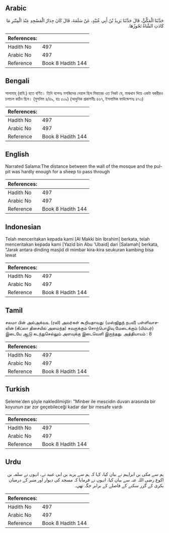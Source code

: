 ## Arabic


<div dir="rtl" lang="ar" style={{fontSize:'larger',backgroundColor:'#f8f9fa',padding:20}}>
حَدَّثَنَا الْمَكِّيُّ، قَالَ حَدَّثَنَا يَزِيدُ بْنُ أَبِي عُبَيْدٍ، عَنْ سَلَمَةَ، قَالَ كَانَ جِدَارُ الْمَسْجِدِ عِنْدَ الْمِنْبَرِ مَا كَادَتِ الشَّاةُ تَجُوزُهَا‏.‏
</div>
<div style={{backgroundColor:'#f8f9fa',padding:20, marginBottom: 10}}><table> <thead> <tr> <th>References:</th> <th></th> </tr> </thead> <tbody><tr><td>Hadith No</td><td>497</td></tr><tr><td>Arabic No</td><td>497</td></tr><tr><td>Reference</td><td>Book 8 Hadith 144</td></tr></tbody></table></div>

## Bengali


<div dir="ltr" lang="bn" style={{fontSize:'larger',backgroundColor:'#f8f9fa',padding:20}}>
সালামাহ্ (রাযি.) হতে বর্ণিত। তিনি বলেনঃ মসজিদের দেয়াল ছিল মিম্বারের এত নিকট যে, মাঝখান দিয়ে একটা বকরীরও চলাচল কঠিন ছিল। (মুসলিম ৪/৪৯, হাঃ ৫০৯) (আধুনিক প্রকাশনীঃ ৪৬৭, ইসলামিক ফাউন্ডেশনঃ ৪৭৩)
</div>
<div style={{backgroundColor:'#f8f9fa',padding:20, marginBottom: 10}}><table> <thead> <tr> <th>References:</th> <th></th> </tr> </thead> <tbody><tr><td>Hadith No</td><td>497</td></tr><tr><td>Arabic No</td><td>497</td></tr><tr><td>Reference</td><td>Book 8 Hadith 144</td></tr></tbody></table></div>

## English


<div dir="ltr" lang="en" style={{fontSize:'larger',backgroundColor:'#f8f9fa',padding:20}}>
Narrated Salama:The distance between the wall of the mosque and the pulpit was hardly enough for a sheep to pass through
</div>
<div style={{backgroundColor:'#f8f9fa',padding:20, marginBottom: 10}}><table> <thead> <tr> <th>References:</th> <th></th> </tr> </thead> <tbody><tr><td>Hadith No</td><td>497</td></tr><tr><td>Arabic No</td><td>497</td></tr><tr><td>Reference</td><td>Book 8 Hadith 144</td></tr></tbody></table></div>

## Indonesian


<div dir="ltr" lang="id" style={{fontSize:'larger',backgroundColor:'#f8f9fa',padding:20}}>
Telah menceritakan kepada kami [Al Makki bin Ibrahim] berkata, telah menceritakan kepada kami [Yazid bin Abu 'Ubaid] dari [Salamah] berkata, "Jarak antara dinding masjid di mimbar kira-kira seukuran kambing bisa lewat
</div>
<div style={{backgroundColor:'#f8f9fa',padding:20, marginBottom: 10}}><table> <thead> <tr> <th>References:</th> <th></th> </tr> </thead> <tbody><tr><td>Hadith No</td><td>497</td></tr><tr><td>Arabic No</td><td>497</td></tr><tr><td>Reference</td><td>Book 8 Hadith 144</td></tr></tbody></table></div>

## Tamil


<div dir="ltr" lang="ta" style={{fontSize:'larger',backgroundColor:'#f8f9fa',padding:20}}>
சலமா பின் அல்அக்வஉ (ரலி) அவர்கள் கூறியதாவது: (மஸ்ஜிதுந் நபவீ) பள்ளிவாசலின் (கிப்லா திசையில் அமைந்த) சுவருக்கும் சொற்பொழிவு மேடைக்கும் (மிம்பர்) இடையே ஆடு கடந்துசெல்லும் அளவுக்கு இடைவெளி இருந்தது. அத்தியாயம் : 8
</div>
<div style={{backgroundColor:'#f8f9fa',padding:20, marginBottom: 10}}><table> <thead> <tr> <th>References:</th> <th></th> </tr> </thead> <tbody><tr><td>Hadith No</td><td>497</td></tr><tr><td>Arabic No</td><td>497</td></tr><tr><td>Reference</td><td>Book 8 Hadith 144</td></tr></tbody></table></div>

## Turkish


<div dir="ltr" lang="tr" style={{fontSize:'larger',backgroundColor:'#f8f9fa',padding:20}}>
Seleme'den şöyle nakledilmiştir: "Minber ile mescidin duvarı arasında bir koyunun zar zor geçebileceği kadar dar bir mesafe vardı
</div>
<div style={{backgroundColor:'#f8f9fa',padding:20, marginBottom: 10}}><table> <thead> <tr> <th>References:</th> <th></th> </tr> </thead> <tbody><tr><td>Hadith No</td><td>497</td></tr><tr><td>Arabic No</td><td>497</td></tr><tr><td>Reference</td><td>Book 8 Hadith 144</td></tr></tbody></table></div>

## Urdu


<div dir="rtl" lang="ur" style={{fontSize:'larger',backgroundColor:'#f8f9fa',padding:20}}>
ہم سے مکی بن ابراہیم نے بیان کیا، کہا کہ ہم سے یزید بن ابی عبید نے، انہوں نے سلمہ بن اکوع رضی اللہ عنہ سے بیان کیا، انہوں نے فرمایا کہ مسجد کی دیوار اور منبر کے درمیان بکری کے گزر سکنے کے فاصلے کے برابر جگہ تھی۔
</div>
<div style={{backgroundColor:'#f8f9fa',padding:20, marginBottom: 10}}><table> <thead> <tr> <th>References:</th> <th></th> </tr> </thead> <tbody><tr><td>Hadith No</td><td>497</td></tr><tr><td>Arabic No</td><td>497</td></tr><tr><td>Reference</td><td>Book 8 Hadith 144</td></tr></tbody></table></div>